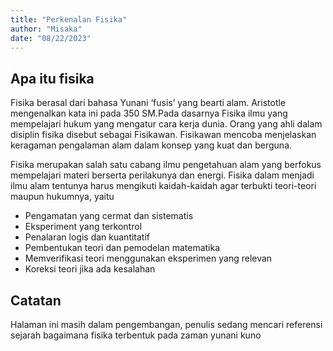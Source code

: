 ```yaml
---
title: "Perkenalan Fisika"
author: "Misaka"
date: "08/22/2023"
---
```

## Apa itu fisika
Fisika berasal dari bahasa Yunani 'fusis' yang bearti alam. Aristotle mengenalkan kata ini pada 350 SM.Pada dasarnya Fisika ilmu yang mempelajari hukum yang mengatur cara kerja dunia. Orang yang ahli dalam disiplin fisika disebut sebagai Fisikawan. Fisikawan mencoba menjelaskan keragaman pengalaman alam dalam konsep yang kuat dan berguna. 

Fisika merupakan salah satu cabang ilmu pengetahuan alam yang berfokus mempelajari materi berserta perilakunya dan energi. Fisika dalam menjadi ilmu alam tentunya harus mengikuti kaidah-kaidah agar terbukti teori-teori maupun hukumnya, yaitu


*   Pengamatan yang cermat dan sistematis
*   Eksperiment yang terkontrol
*   Penalaran logis dan kuantitatif
*   Pembentukan teori dan pemodelan matematika
*   Memverifikasi teori menggunakan eksperimen yang relevan
*   Koreksi teori jika ada kesalahan

:::{.callout-note appearance="simple"} 
## Catatan
Halaman ini masih dalam pengembangan, penulis sedang mencari referensi sejarah bagaimana fisika terbentuk pada zaman yunani kuno 
:::